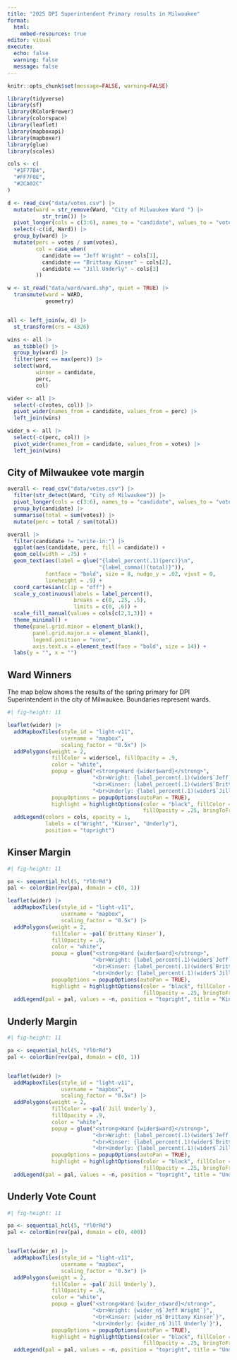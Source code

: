 ```yaml
---
title: "2025 DPI Superintendent Primary results in Milwaukee"
format: 
  html:
    embed-resources: true
editor: visual
execute: 
  echo: false
  warning: false
  message: false
---
```


```r
knitr::opts_chunk$set(message=FALSE, warning=FALSE)

library(tidyverse)
library(sf)
library(RColorBrewer)
library(colorspace)
library(leaflet)
library(mapboxapi)
library(mapboxer)
library(glue)
library(scales)

cols <- c(
  "#1F77B4",
  "#FF7F0E",
  "#2CA02C"
)

d <- read_csv("data/votes.csv") |> 
  mutate(ward = str_remove(Ward, "City of Milwaukee Ward ") |> 
           str_trim()) |> 
  pivot_longer(cols = c(3:6), names_to = "candidate", values_to = "votes") |> 
  select(-c(id, Ward)) |> 
  group_by(ward) |> 
  mutate(perc = votes / sum(votes),
         col = case_when(
           candidate == "Jeff Wright" ~ cols[1],
           candidate == "Brittany Kinser" ~ cols[2],
           candidate == "Jill Underly" ~ cols[3]
         ))

w <- st_read("data/ward/ward.shp", quiet = TRUE) |> 
  transmute(ward = WARD,
            geometry)


all <- left_join(w, d) |>
  st_transform(crs = 4326)

wins <- all |> 
  as_tibble() |> 
  group_by(ward) |> 
  filter(perc == max(perc)) |> 
  select(ward, 
         winner = candidate,
         perc,
         col)

wider <- all |> 
  select(-c(votes, col)) |> 
  pivot_wider(names_from = candidate, values_from = perc) |> 
  left_join(wins)

wider_n <- all |> 
  select(-c(perc, col)) |> 
  pivot_wider(names_from = candidate, values_from = votes) |> 
  left_join(wins)
```

## City of Milwaukee vote margin

```r
overall <- read_csv("data/votes.csv") |> 
  filter(str_detect(Ward, "City of Milwaukee")) |> 
  pivot_longer(cols = c(3:6), names_to = "candidate", values_to = "votes") |> 
  group_by(candidate) |> 
  summarise(total = sum(votes)) |> 
  mutate(perc = total / sum(total))

overall |> 
  filter(candidate != "write-in:") |> 
  ggplot(aes(candidate, perc, fill = candidate)) +
  geom_col(width = .75) +
  geom_text(aes(label = glue("{label_percent(.1)(perc)}\n",
                             "{label_comma()(total)}")),
            fontface = "bold", size = 8, nudge_y = .02, vjust = 0,
            lineheight = .9) +
  coord_cartesian(clip = "off") +
  scale_y_continuous(labels = label_percent(),
                     breaks = c(0, .25, .5),
                     limits = c(0, .6)) +
  scale_fill_manual(values = cols[c(2,1,3)]) +
  theme_minimal() +
  theme(panel.grid.minor = element_blank(),
        panel.grid.major.x = element_blank(),
        legend.position = "none",
        axis.text.x = element_text(face = "bold", size = 14)) +
  labs(y = "", x = "")
```

## Ward Winners

The map below shows the results of the spring primary for DPI Superintendent in the city of Milwaukee. Boundaries represent wards.

```r
#| fig-height: 11

leaflet(wider) |>
  addMapboxTiles(style_id = "light-v11",
                 username = "mapbox",
                 scaling_factor = "0.5x") |>
  addPolygons(weight = 2,
              fillColor = wider$col, fillOpacity = .9,
              color = "white",
              popup = glue("<strong>Ward {wider$ward}</strong>",
                           "<br>Wright: {label_percent(.1)(wider$`Jeff Wright`)}",
                           "<br>Kinser: {label_percent(.1)(wider$`Brittany Kinser`)}",
                           "<br>Underly: {label_percent(.1)(wider$`Jill Underly`)}"),
              popupOptions = popupOptions(autoPan = TRUE),
              highlight = highlightOptions(color = "black", fillColor = "white",
                                           fillOpacity = .25, bringToFront = TRUE)) |> 
  addLegend(colors = cols, opacity = 1, 
            labels = c("Wright", "Kinser", "Underly"), 
            position = "topright")

```

## Kinser Margin

```r
#| fig-height: 11

pa <- sequential_hcl(5, "YlOrRd")
pal <- colorBin(rev(pa), domain = c(0, 1))

leaflet(wider) |>
  addMapboxTiles(style_id = "light-v11",
                 username = "mapbox",
                 scaling_factor = "0.5x") |>
  addPolygons(weight = 2,
              fillColor = ~pal(`Brittany Kinser`), 
              fillOpacity = .9, 
              color = "white",
              popup = glue("<strong>Ward {wider$ward}</strong>",
                           "<br>Wright: {label_percent(.1)(wider$`Jeff Wright`)}",
                           "<br>Kinser: {label_percent(.1)(wider$`Brittany Kinser`)}",
                           "<br>Underly: {label_percent(.1)(wider$`Jill Underly`)}"),
              popupOptions = popupOptions(autoPan = TRUE),
              highlight = highlightOptions(color = "black", fillColor = "white",
                                           fillOpacity = .25, bringToFront = TRUE)) |> 
  addLegend(pal = pal, values = ~n, position = "topright", title = "Kinser Margin")

```

## Underly Margin

```r
#| fig-height: 11

pa <- sequential_hcl(5, "YlOrRd")
pal <- colorBin(rev(pa), domain = c(0, 1))


leaflet(wider) |>
  addMapboxTiles(style_id = "light-v11",
                 username = "mapbox",
                 scaling_factor = "0.5x") |>
  addPolygons(weight = 2,
              fillColor = ~pal(`Jill Underly`), 
              fillOpacity = .9, 
              color = "white",
              popup = glue("<strong>Ward {wider$ward}</strong>",
                           "<br>Wright: {label_percent(.1)(wider$`Jeff Wright`)}",
                           "<br>Kinser: {label_percent(.1)(wider$`Brittany Kinser`)}",
                           "<br>Underly: {label_percent(.1)(wider$`Jill Underly`)}"),
              popupOptions = popupOptions(autoPan = TRUE),
              highlight = highlightOptions(color = "black", fillColor = "white",
                                           fillOpacity = .25, bringToFront = TRUE)) |> 
  addLegend(pal = pal, values = ~n, position = "topright", title = "Underly Margin")

```

## Underly Vote Count

```r
#| fig-height: 11

pa <- sequential_hcl(5, "YlOrRd")
pal <- colorBin(rev(pa), domain = c(0, 400))


leaflet(wider_n) |>
  addMapboxTiles(style_id = "light-v11",
                 username = "mapbox",
                 scaling_factor = "0.5x") |>
  addPolygons(weight = 2,
              fillColor = ~pal(`Jill Underly`), 
              fillOpacity = .9, 
              color = "white",
              popup = glue("<strong>Ward {wider_n$ward}</strong>",
                           "<br>Wright: {wider_n$`Jeff Wright`}",
                           "<br>Kinser: {wider_n$`Brittany Kinser`}",
                           "<br>Underly: {wider_n$`Jill Underly`}"),
              popupOptions = popupOptions(autoPan = TRUE),
              highlight = highlightOptions(color = "black", fillColor = "white",
                                           fillOpacity = .25, bringToFront = TRUE)) |> 
  addLegend(pal = pal, values = ~n, position = "topright", title = "Underly Margin")

```
